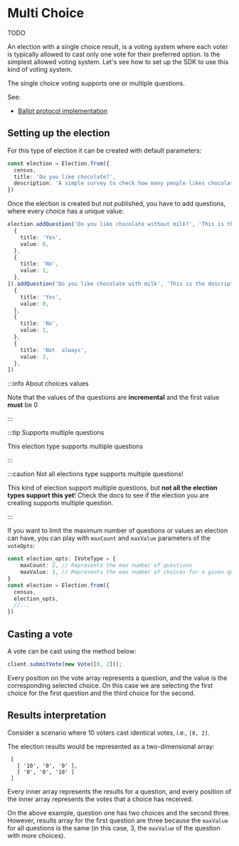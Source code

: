 # Multi Choice

TODO

An election with a single choice result, is a voting system where each voter is typically allowed to cast only one vote
for their preferred option. Is the simplest allowed voting system. Let's see how to set up the SDK to use this kind of
voting system.

The single choice voting supports one or multiple questions.

See:

- [Ballot protocol implementation](/protocol/ballot#single-choice)

## Setting up the election

For this type of election it can be created with default parameters:

```ts
const election = Election.from({
  census,
  title: 'Do you like chocolate?',
  description: 'A simple survey to check how many people likes chocolate',
})
```

Once the election is created but not published, you have to add questions, where every choice has a unique value:

```ts
election.addQuestion('Do you like chocolate without milk?', 'This is the description', [
  {
    title: 'Yes',
    value: 0,
  },
  {
    title: 'No',
    value: 1,
  },
]).addQuestion('Do you like chocolate with milk', 'This is the description', [
  {
    title: 'Yes',
    value: 0,
  },
  {
    title: 'No',
    value: 1,
  },
  {
    title: 'Not  always',
    value: 2,
  },
])
```

:::info About choices values

Note that the values of the questions are **incremental** and the first value **must** be 0

:::

:::tip Supports multiple questions

This election type supports multiple questions

:::

:::caution Not all elections type supports multiple questions!

This kind of election support multiple questions, but **not all the election types support this yet**! Check the
docs to see if the election you are creating supports multiple question.

:::

If you want to limit the maximum number of questions or values an election can have, you can play with `maxCount` and
`maxValue` parameters of the `voteOpts`:

```ts
const election_opts: IVoteType = {
    maxCount: 2, // Represents the max number of questions
    maxValue: 3, // Represents the max number of choices for a given question.
}
const election = Election.from({
  census,
  election_opts,
  //...
})
````

## Casting a vote

A vote can be cast using the method below:

```ts
client.submitVote(new Vote([0, 2]));
```

Every position on the vote array represents a question, and the value is the corresponding selected choice. On this case
we are selecting the first choice for the first question and the third choice for the second.


## Results interpretation

Consider a scenario where 10 voters cast identical votes, i.e., `[0, 2]`.

The election results would be represented as a two-dimensional array:

```
 [
   [ '10', '0', '0' ],
   [ '0', '0', '10' ]
 ]
```

Every inner array represents the results for a question, and every position of the inner array represents the votes that
a choice has received.

On the above example, question one has two choices and the second three. However, results array for the first question
are three because the `maxValue` for all questions is the same (in this case, 3, the `maxValue` of the question with
more choices).
